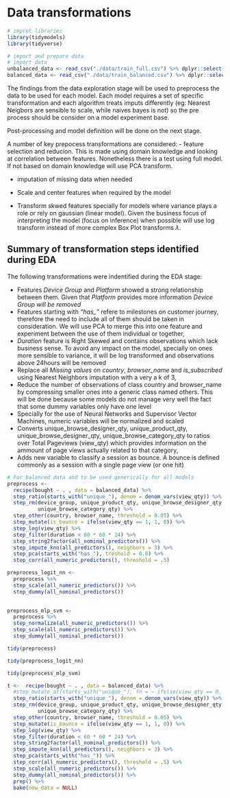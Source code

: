 # Data transformations

```r
# improt libraries
library(tidymodels)
library(tidyverse)

# import and prepare data
# import data
unbalanced_data <- read_csv("./data/train_full.csv") %>% dplyr::select(-...1, -session_id)
balanced_data <- read_csv("./data/train_balanced.csv") %>% dplyr::select(-...1, -session_id)

```

The findings from the data exploration stage will be used to preprocess the data to be used for each model. Each model requires a set of specific transformation and each algorithm treats imputs differently (eg: Nearest Neigbors are sensible to scale, while naives bayes is not) so the pre process should be consider on a model experiment base.

Post-processing and model definition will be done on the next stage.

A number of key prepocess transformations are considered:
- feature selection and reducion. This is made using domain knowledge and looking at correlation between features. Nonetheless there is a test using full model. If not based on domain knowledge will use PCA transform.

- imputation of missing data when needed

- Scale and center features when required by the model

- Transform skwed features specially for models where variance plays a role or rely on gaussian (linear model). Given the business focus of interpreting the model (focus on inference) when possible will use log transform instead of more complex Box Plot transforms $\lambda$.

## Summary of transformation steps identified during EDA

The following transformations were indentified during the EDA stage:

- Features *Device Group* and *Platform* showed a strong relationship between them. Given that *Platform* provides more information *Device Group will be removed*
- Features starting with *"has_"* refere to milestones on customer journey, therefore the need to include all of them should be taken in consideration. We will use PCA to merge this into one feature and experiment between the use of them individual or together,
- *Duration* feature is Right Skewed and contains observations which lack business sense. To avoid any impact on the model, specially on ones more sensible to variance, it will be log transformed and observations above 24hours will be removed
- Replace all *Missing values* on *country*, *browser_name* and *is_subscribed* using Nearest Neighbors imputation with a very a k of 3,
- Reduce the number of observations of class country and browser_name by compressing smaller ones into a generic class named others. This will be done because some models do not manage very well the fact that some dummy variables only have one level
- Specially for the use of Neural Networks and Supervisor Vector Machines, numeric variables will be normalized and scaled
- Converts unique_browse_designer_qty, unique_product_qty, unique_browse_designer_qty, unique_browse_category_qty to ratios over Total Pageviews (view_qty) which provides information on the ammount of page views actually related to that category,
- Adds new variable to classify a session as bounce. A bounce is defined commonly as a session with a single page view (or one hit)

```r

# For balanced data and to be used generically for all models
preprocess <- 
  recipe(bought ~ . , data = balanced_data) %>%
  step_ratio(starts_with("unique_"), denom = denom_vars(view_qty)) %>% 
  step_rm(device_group, unique_product_qty, unique_browse_designer_qty, 
          unique_browse_category_qty) %>% 
  step_other(country, browser_name, threshold = 0.05) %>%
  step_mutate(is_bounce = ifelse(view_qty == 1, 1, 0)) %>%
  step_log(view_qty) %>%
  step_filter(duration < 60 * 60 * 24) %>%
  step_string2factor(all_nominal_predictors()) %>% 
  step_impute_knn(all_predictors(), neighbors = 3) %>%
  step_pca(starts_with("has_"), treshold = 0.8) %>% 
  step_corr(all_numeric_predictors(), threshold = .5)

preprocess_logit_nn <- 
  preprocess %>% 
  step_scale(all_numeric_predictors()) %>% 
  step_dummy(all_nominal_predictors()) 
  

preprocess_mlp_svm <- 
  preprocess %>% 
  step_normalize(all_numeric_predictors()) %>% 
  step_scale(all_numeric_predictors()) %>% 
  step_dummy(all_nominal_predictors()) 

```

```r

tidy(preprocess)

``` 


```r

tidy(preprocess_logit_nn)

```


```r

tidy(preprocess_mlp_svm)

``` 


```r
t <-  recipe(bought ~ . , data = balanced_data) %>%
  #step_mutate_at(starts_with("unique_"), fn = ~ ifelse(view_qty == 0, 0, ./view_qty)) %>%
  step_ratio(starts_with("unique_"), denom = denom_vars(view_qty)) %>% 
  step_rm(device_group, unique_product_qty, unique_browse_designer_qty, 
          unique_browse_category_qty) %>% 
  step_other(country, browser_name, threshold = 0.05) %>%
  step_mutate(is_bounce = ifelse(view_qty == 1, 1, 0)) %>%
  step_log(view_qty) %>%
  step_filter(duration < 60 * 60 * 24) %>%
  step_string2factor(all_nominal_predictors()) %>% 
  step_impute_knn(all_predictors(), neighbors = 3) %>%
  step_pca(starts_with("has_")) %>% 
  step_corr(all_numeric_predictors(), threshold = .5) %>% 
  step_scale(all_numeric_predictors()) %>% 
  step_dummy(all_nominal_predictors()) %>% 
  prep() %>% 
  bake(new_data = NULL)

```
